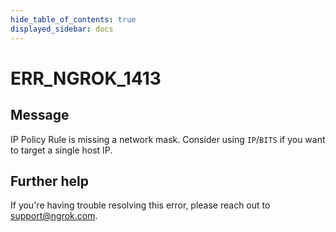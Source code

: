 ```yaml
---
hide_table_of_contents: true
displayed_sidebar: docs
---
```



# ERR_NGROK_1413

## Message

IP Policy Rule is missing a network mask. Consider using `IP`/`BITS` if you want to target a single host IP.

<ErrorDetails error="err_ngrok_1413" />

## Further help

If you're having trouble resolving this error, please reach out to [support@ngrok.com](mailto:support@ngrok.com?subject=Help%20with%20ERR_NGROK_1413).
